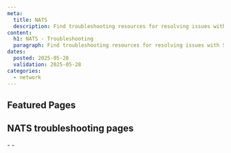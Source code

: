 ```yaml
---
meta:
  title: NATS
  description: Find troubleshooting resources for resolving issues with Scaleway NATS.
content:
  h1: NATS - Troubleshooting
  paragraph: Find troubleshooting resources for resolving issues with Scaleway NATS.
dates:
  posted: 2025-05-28
  validation: 2025-05-28
categories:
  - network
---
```


<ProductHeader
  productName="NATS troubleshooting"
  productLogo="nats"
  description="Learn how to fix the most common issues with Scaleway NATS."
/>

## Featured Pages

<Grid>
    <DefaultCard
      title="NATS FAQ"
      description="Answers to common questions"
      url="/nats/faq/"
      label="See more"
    />
    <DefaultCard
      title="NATS Overview"
      description="Understand NATS basics"
      url="/nats/reference-content/nats-overview/"
      label="See more"
    />
    <DefaultCard
      title="Using the NATS CLI"
      description="Basic commands and tips"
      url="/nats/api-cli/nats-cli/"
      label="See more"
    />

</Grid>

## NATS troubleshooting pages

<LinksList>
  - <LinkList to="/nats/troubleshooting/cant-delete-namespace/" label="I can't delete my Project due to a Messaging namespace" />
  - <LinkList to="/nats/troubleshooting/nats-message-counting/" label="NATS queue reports a higher than expected message volume to Cockpit" />
</LinksList>
